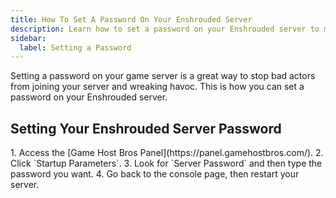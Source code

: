 ```yaml
---
title: How To Set A Password On Your Enshrouded Server
description: Learn how to set a password on your Enshrouded server to make it private.
sidebar:
  label: Setting a Password
---
```


Setting a password on your game server is a great way to stop bad actors from joining your server and wreaking havoc. This is how you can set a password on your Enshrouded server.

## Setting Your Enshrouded Server Password

<Steps>
1. Access the [Game Host Bros Panel](https://panel.gamehostbros.com/).
2. Click `Startup Parameters`.
3. Look for `Server Password` and then type the password you want.
4. Go back to the console page, then restart your server.
</Steps>